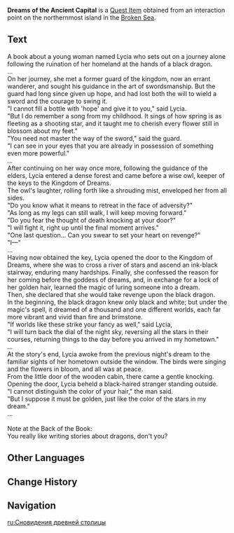 {{Book Infobox
|id           = 121017
|image        = Item Dreams of the Ancient Capital.png
|type         = Quest Items
|quality      = 3
|publisher    =
|author       = Andersdottir
|region_lore  = None
|region_location = Simulanka
|description  = A book about a young woman named Lycia who sets out on a journey alone following the ruination of her homeland at the hands of a black dragon.
|source1      = Northernmost island in the [[Broken Sea]]
|event        = Summertide Scales and Tales
|memento      = Yes
}}
'''Dreams of the Ancient Capital''' is a [[Quest Item]] obtained from an interaction point on the northernmost island in the [[Broken Sea]].
<!--
==Location==
<gallery>

</gallery>
-->

==Text==
A book about a young woman named Lycia who sets out on a journey alone following the ruination of her homeland at the hands of a black dragon.<br><!--
-->...<br><!--
-->On her journey, she met a former guard of the kingdom, now an errant wanderer, and sought his guidance in the art of swordsmanship. But the guard had long since given up hope, and had lost both the will to wield a sword and the courage to swing it.<br><!--
-->"I cannot fill a bottle with 'hope' and give it to you," said Lycia.<br><!--
-->"But I do remember a song from my childhood. It sings of how spring is as fleeting as a shooting star, and it taught me to cherish every flower still in blossom about my feet."<br><!--
-->"You need not master the way of the sword," said the guard.<br><!--
-->"I can see in your eyes that you are already in possession of something even more powerful."<br><!--
-->...<br><!--
-->After continuing on her way once more, following the guidance of the elders, Lycia entered a dense forest and came before a wise owl, keeper of the keys to the Kingdom of Dreams.<br><!--
-->The owl's laughter, rolling forth like a shrouding mist, enveloped her from all sides.<br><!--
-->"Do you know what it means to retreat in the face of adversity?"<br><!--
-->"As long as my legs can still walk, I will keep moving forward."<br><!--
-->"Do you fear the thought of death knocking at your door?"<br><!--
-->"I will fight it, right up until the final moment arrives."<br><!--
-->"One last question... Can you swear to set your heart on revenge?"<br><!--
-->"I&mdash;"<br><!--
-->...<br><!--
-->Having now obtained the key, Lycia opened the door to the Kingdom of Dreams, where she was to cross a river of stars and ascend an ink-black stairway, enduring many hardships. Finally, she confessed the reason for her coming before the goddess of dreams, and, in exchange for a lock of her golden hair, learned the magic of luring someone into a dream.<br><!--
-->Then, she declared that she would take revenge upon the black dragon.<br><!--
-->In the beginning, the black dragon knew only black and white; but under the magic's spell, it dreamed of a thousand and one different worlds, each far more vibrant and vivid than fire and brimstone.<br><!--
-->"If worlds like these strike your fancy as well," said Lycia,<br><!--
-->"I will turn back the dial of the night sky, reversing all the stars in their courses, returning things to the day before you arrived in my hometown."<br><!--
-->...<br><!--
-->At the story's end, Lycia awoke from the previous night's dream to the familiar sights of her hometown outside the window. The birds were singing and the flowers in bloom, and all was at peace.<br><!--
-->From the little door of the wooden cabin, there came a gentle knocking.<br><!--
-->Opening the door, Lycia beheld a black-haired stranger standing outside.<br><!--
-->"I cannot distinguish the color of your hair," the man said.<br><!--
-->"But I suppose it must be golden, just like the color of the stars in my dream."<br><!--
-->...<br><br><!--
-->Note at the Back of the Book:<br><!--
-->You really like writing stories about dragons, don't you?

==Other Languages==
{{Other Languages|default_hidden=1
|en      = Dreams of the Ancient Capital
|zhs     = 《旧都梦夜奇谭》
|zhs_rm  = 
|zht     = 《舊都夢夜奇譚》
|zht_rm  = 
|ja      = 『旧都夢夜奇譚』
|ja_rm   = "Kyuuto Muya Kitan"{{Assumed}}
|ko      = 《옛 왕국의 꿈》
|ko_rm   = 
|es      = Sueños de la antigua capital
|fr      = Rêves de l'ancienne capitale
|ru      = Сновидения древней столицы
|th      = "คืนฝันของเมืองหลวงเก่า"
|th_rm   = 
|vi      = Chuyện Về Đêm Cố Đô
|de      = „Anekdoten der alten Hauptstadt“
|id      = Mimpi Ibu Kota Kuno
|pt      = Sonhos Fantásticos da Cidade Antiga
|tr      = Kadim Başkentin Rüyaları
|it      = Sogni dell'antica capitale
}}

==Change History==
{{Change History|4.8}}


==Navigation==
{{Book Navbox|None}}


[[ru:Сновидения древней столицы]]